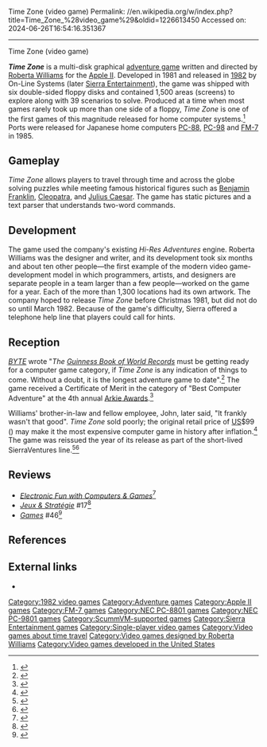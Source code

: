 Time Zone (video game)
Permalink: //en.wikipedia.org/w/index.php?title=Time_Zone_%28video_game%29&oldid=1226613450
Accessed on: 2024-06-26T16:54:16.351367



------
Time Zone (video game)
{{Short description|1982 video game}}
{{for|the time concept|Time zone}}
{{Infobox video game
|title = Time Zone
|image = On-Line Systems - Time Zone.jpg
|developer = [[Sierra Entertainment|On-Line Systems]]
|publisher = On-Line Systems
|director = [[Roberta Williams]]
|programmer = Rorke Weigandt<br>Drew Harrington<br>Eric Griswold
|artist = Terry Pierce<br>Michelle Pritchard<br>Barry Blosser
|writer = Roberta Williams
|series = ''Hi-Res Adventure''
|engine = ADL
|released = 1982 (Apple II)<br>1985 (ports)
|genre = [[Adventure game|Adventure]]
|modes = [[Single-player video game|Single-player]]
|platforms = [[Apple II]], [[FM-7]], [[PC-8800 series|PC-88]], [[PC-9800 series|PC-98]]
}}

'''''Time Zone''''' is a multi-disk graphical [[adventure game]] written and directed by [[Roberta Williams]] for the [[Apple II]]. Developed in 1981 and released in [[1982 in video gaming|1982]] by On-Line Systems (later [[Sierra Entertainment]]), the game was shipped with six double-sided floppy disks and contained 1,500 areas (screens) to explore along with 39 scenarios to solve. Produced at a time when most games rarely took up more than one side of a floppy, ''Time Zone'' is one of the first games of this magnitude released for home computer systems.<ref>{{Cite magazine | date = May–June 1982 | title= Time Zone: An interview with Roberta Williams | magazine= [[Computer Gaming World]] | pages= 14–15}}</ref> Ports were released for Japanese home computers [[PC-8800 series|PC-88]], [[PC-9800 series|PC-98]] and [[FM-7]] in 1985.

==Gameplay==
''Time Zone'' allows players to travel through time and across the globe solving puzzles while meeting famous historical figures such as [[Benjamin Franklin]], [[Cleopatra]], and [[Julius Caesar]]. The game has static pictures and a text parser that understands two-word commands.

==Development==
The game used the company's existing ''Hi-Res Adventures'' engine. Roberta Williams was the designer and writer, and its development took six months and about ten other people—the first example of the modern video game-development model in which programmers, artists, and designers are separate people in a team larger than a few people—worked on the game for a year. Each of the more than 1,300 locations had its own artwork. The company hoped to release ''Time Zone'' before Christmas 1981, but did not do so until March 1982.{{r|maher20120605}} Because of the game's difficulty, Sierra offered a telephone help line that players could call for hints.{{r|EnterMag333}}

==Reception==
''[[BYTE]]'' wrote "''The [[Guinness Book of World Records]]'' must be getting ready for a computer game category, if ''Time Zone'' is any indication of things to come. Without a doubt, it is the longest adventure game to date".<ref name="byte198212">{{cite news | url=https://archive.org/stream/byte-magazine-1982-12/1982_12_BYTE_07-12_Game_Plan_1982#page/n85/mode/2up | title=The Coinless Arcade - Rediscovered | work=BYTE | date=December 1982 | access-date=19 October 2013 | author1=Clark, Pamela | author2=Williams, Gregg | pages=84}}</ref> The game received a Certificate of Merit in the category of "Best Computer Adventure" at the 4th annual [[Arkie Awards]].<ref>{{cite journal |last1= Kunkel |first1= Bill |author-link1= Bill Kunkel (journalist)|last2= Katz |first2= Arnie |author-link2= Arnie Katz|date= March 1983 |title= Arcade Alley: The Best Computer Games |journal= [[Video (magazine)|Video]]|publisher= Reese Communications|volume= 6|issue= 12|pages= 32–33|issn= 0147-8907}}</ref>{{rp|32}}

Williams' brother-in-law and fellow employee, John, later said, "It frankly wasn't that good". ''Time Zone'' sold poorly; the original retail price of [[United States dollar|US]]$99 ({{Inflation|US|99|1982|fmt=eq}}) may make it the most expensive computer game in history after inflation.<ref name="maher20120605">{{cite web | url=http://www.filfre.net/2012/06/time-zone/ | title=Time Zone | work=The Digital Antiquarian | date=2012-06-05 | access-date=10 July 2014 | author=Maher, Jimmy}}</ref> The game was reissued the year of its release as part of the short-lived SierraVentures line.<ref>{{cite web | url = http://www.if-legends.org/~adventure/Sierra_On-Line,_Inc.html | title = IF-Legends.org entry on Sierra On-Line | access-date = 2007-04-27}}</ref><ref name="EnterMag333">{{cite news | url=https://archive.org/stream/enter-magazine-02/Enter_Issue_02_1983_Nov#page/n17/mode/1up | title=Escape to Adventure / These Computer Epics Let You be the Hero | work=Enter Magazine | date=November 1983 | access-date=12 March 2016 | author=Lewis, Jim | pages=16–20}}</ref>

==Reviews==
* ''[[Electronic Fun with Computers & Games]]''<ref>{{Cite web|url=http://archive.org/details/Electronic_Fun_with_Computer_Games_Vol_02_No_04_1984-02_Fun_Games_Publishing_US|title=Electronic Fun with Computer & Games - Vol 02 No 04 (1984-02)(Fun & Games Publishing)(US)|date=February 25, 1984|via=Internet Archive}}</ref>
* ''[[:fr:Jeux et Stratégie|Jeux & Stratégie]]'' #17<ref>{{Cite web|url=http://archive.org/details/jeux-et-strategie-17|title=Jeux & stratégie 17|date=October 25, 1982|via=Internet Archive}}</ref>
* ''[[Games (magazine)|Games]]'' #46<ref>{{cite web | url=https://archive.org/details/games-46-1983-december/page/56/mode/2up | title=GAMES Magazine #46 | date=December 1983}}</ref>

==References==
{{reflist}}

==External links==
* {{moby game|id=/time-zone|name=''Time Zone''}}

{{Sierra Adventure Games|Hi-Res}}

[[Category:1982 video games]]
[[Category:Adventure games]]
[[Category:Apple II games]]
[[Category:FM-7 games]]
[[Category:NEC PC-8801 games]]
[[Category:NEC PC-9801 games]]
[[Category:ScummVM-supported games]]
[[Category:Sierra Entertainment games]]
[[Category:Single-player video games]]
[[Category:Video games about time travel]]
[[Category:Video games designed by Roberta Williams]]
[[Category:Video games developed in the United States]]